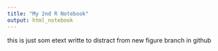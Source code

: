 ---
title: "My 2nd R Notebook"
output: html_notebook
---
this is just som etext writte to distract from new figure branch in github

